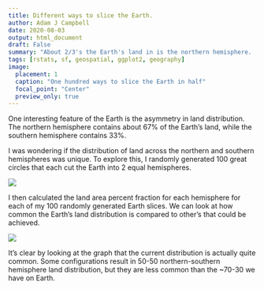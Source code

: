 ```yaml
---
title: Different ways to slice the Earth.
author: Adam J Campbell
date: 2020-08-03
output: html_document
draft: False
summary: "About 2/3's the Earth's land in is the northern hemisphere.  How would that change if the equator were in a different location?"
tags: [rstats, sf, geospatial, ggplot2, geography] 
image:
  placement: 1
  caption: "One hundred ways to slice the Earth in half"
  focal_point: "Center"
  preview_only: true
---
```


One interesting feature of the Earth is the asymmetry in land distribution.  The northern hemisphere contains about 67% of the Earth's land, while the southern hemisphere contains 33%. 

I was wondering if the distribution of land across the northern and southern hemispheres was unique.  To explore this, I randomly generated 100 great circles that each cut the Earth into 2 equal hemispheres. 


![](/img/one_hundred_slices.png)

I then calculated the land area percent fraction for each hemisphere for each of my 100 randomly generated Earth slices.  We can look at how common the Earth's land distribution is compared to other's that could be achieved.


![](/img/hemisphere_dist.png)


It's clear by looking at the graph that the current distribution is actually quite common.  Some configurations result in 50-50 northern-southern hemisphere land distribution, but they are less common than the ~70-30 we have on Earth.  
